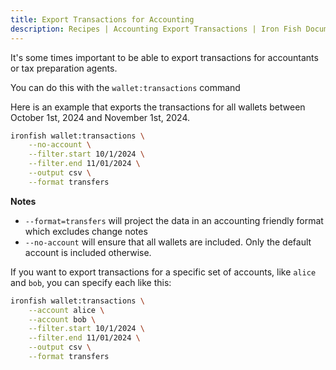```yaml
---
title: Export Transactions for Accounting
description: Recipes | Accounting Export Transactions | Iron Fish Documentation
---
```


It's some times important to be able to export transactions for accountants or tax preparation agents.

You can do this with the `wallet:transactions` command

Here is an example that exports the transactions for all wallets between October 1st, 2024 and November 1st, 2024.

```bash
ironfish wallet:transactions \
    --no-account \
    --filter.start 10/1/2024 \
    --filter.end 11/01/2024 \
    --output csv \
    --format transfers
```

**Notes**
 - `--format=transfers` will project the data in an accounting friendly format which excludes change notes
 - `--no-account` will ensure that all wallets are included. Only the default account is included otherwise.

If you want to export transactions for a specific set of accounts, like `alice` and `bob`, you can specify each like this:

```bash
ironfish wallet:transactions \
    --account alice \
    --account bob \
    --filter.start 10/1/2024 \
    --filter.end 11/01/2024 \
    --output csv \
    --format transfers
```
